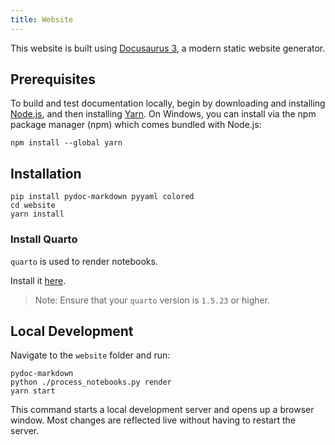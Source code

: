 ```yaml
---
title: Website
---
```

This website is built using [Docusaurus 3](https://docusaurus.io/), a modern static website generator.

## Prerequisites

To build and test documentation locally, begin by downloading and installing [Node.js](https://nodejs.org/en/download/), and then installing [Yarn](https://classic.yarnpkg.com/en/).
On Windows, you can install via the npm package manager (npm) which comes bundled with Node.js:

```console
npm install --global yarn
```

## Installation

```console
pip install pydoc-markdown pyyaml colored
cd website
yarn install
```

### Install Quarto

`quarto` is used to render notebooks.

Install it [here](https://github.com/quarto-dev/quarto-cli/releases).

> Note: Ensure that your `quarto` version is `1.5.23` or higher.

## Local Development

Navigate to the `website` folder and run:

```console
pydoc-markdown
python ./process_notebooks.py render
yarn start
```

This command starts a local development server and opens up a browser window. Most changes are reflected live without having to restart the server.
